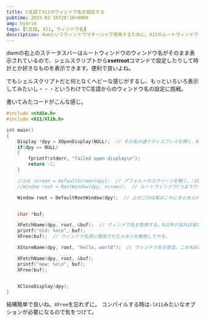 ```yaml
---
title: C言語でX11のウィンドウ名を設定する
pubtime: 2015-02-16T20:10+0900
amp: hybrid
tags: [C言語, X11, ウィンドウ名]
description: dwmというウィンドウマネージャで使用するために、X11のルートウィンドウの名前を変更するプログラムをC言語で作ってみました。
---
```


dwmの右上のステータスバーはルートウィンドウのウィンドウ名がそのまま表示されているので、シェルスクリプトから**xsetroot**コマンドで設定したりして時計とか好きなものを表示できます。便利で良いよね。

でもシェルスクリプトだと何となくヘビーな感じがするし、もっといろいろ表示してみたいし・・・というわけでC言語からのウィンドウ名の設定に挑戦。

書いてみたコードがこんな感じ。
``` c
#include <stdio.h>
#include <X11/Xlib.h>

int main()
{
    Display *dpy = XOpenDisplay(NULL);  // その名の通りディスプレイを開く。NULLの代わりに文字列で":10"とかやってディスプレイ番号なんかも設定出来るっぽい。
    if(dpy == NULL)
    {
        fprintf(stderr, "failed open display\n");
        return -1;
    }

    //int screen = DefaultScreen(dpy);  // デフォルトのスクリーンを開く。:10.0で言う0の部分の事・・・なのか？ よく分からない。
    //Window root = RootWindow(dpy, screen);  // ルートウィンドウ(つまりウィンドウマネージャ)を取得。

    Window root = DefaultRootWindow(dpy);  // 上の二行は実はこれにまとめられる。


    char *buf;

    XFetchName(dpy, root, &buf);  // ウィンドウ名を取得する。0以外が返れば成功。
    printf("old: %s\n", buf);
    XFree(buf);  // ウィンドウ名用に確保されたメモリを解放してやる。

    XStoreName(dpy, root, "hello, world");  // ウィンドウ名を設定。これも0以外が返れば成功。

    XFetchName(dpy, root, &buf);
    printf("new: %s\n", buf);
    XFree(buf);


    XCloseDisplay(dpy);
}
```

結構簡単で良いね。`XFree`を忘れずに。
コンパイルする時は`-lX11`みたいなオプションが必要になるので気をつけて。
